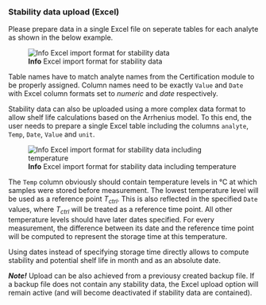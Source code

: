 ### Stability data upload (Excel)

Please prepare data in a single Excel file on seperate tables for each analyte as shown 
in the below example.

![**Info** Excel import format for stability data](fig/S_Modul_Import.png)

Table names have to match analyte names from the Certification module to be properly assigned. 
Column names need to be exactly `Value` and `Date` with Excel column formats set to 
*numeric* and *date* respectively.

Stability data can also be uploaded using a more complex data format to allow shelf life 
calculations based on the Arrhenius model. To this end, the user needs to prepare a single 
Excel table including the columns `analyte`, `Temp`, `Date`, `Value` and `unit`.

![**Info** Excel import format for stability data including temperature](fig/S_Modul_Import_Arrhenius.png)

The `Temp` column obviously should contain temperature levels in\ °C at which samples were
stored before measurement. The lowest temperature level will be used as a reference point
$T_\mathit{ctrl}$. This is also reflected in the specified `Date` values, where 
$T_\mathit{ctrl}$ will be treated as a reference time point. All other temperature levels
should have later dates specified. For every measurement, the difference between its date
and the reference time point will be computed to represent the storage time at this
temperature.

Using dates instead of specifying storage time directly allows to compute stability and
potential shelf life in month and as an absolute date.

***Note!***
Upload can be also achieved from a previousy created backup file. If a backup file does not 
contain any stability data, the Excel upload option will remain active (and will become 
deactivated if stability data are contained).
